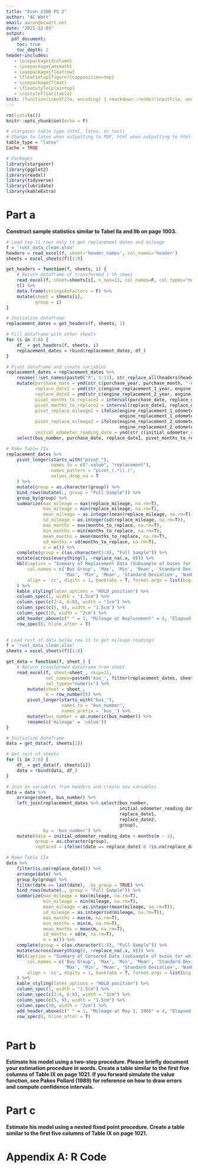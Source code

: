 ```yaml
---
title: "Econ 220B PS 2"
author: "AC Watt"
email: aaron@acwatt.net
date: "2021-12-03"
output:
  pdf_document:
    toc: true
    toc_depth: 2
header-includes:
   - \usepackage{dcolumn}
   - \usepackage{amsmath}
   - \usepackage{floatrow}
   - \floatsetup[figure]{capposition=top}
   - \usepackage{float}
   - \floatstyle{plaintop}
   - \restylefloat{table}
knit: (function(inputFile, encoding) { rmarkdown::render(inputFile, encoding = encoding, output_file = file.path(dirname(inputFile), 'Econ_220b_PS2_acWatt_2021.pdf')) })
---
```


```r
rm(list=ls())
knitr::opts_chunk$set(echo = F)
```
<!--
R version 3.6.3 (2020-02-29)
Purpose of script: run code necessary for ps2b for ARE 213

Notes: Need to open ps2b.Rmd from the ps2b folder (without Rstudio being started first)
if Rstudio is already started, the working directory will not be set
to the ps2b/ folder

\usepackage{dcolumn}: dcolumn is needed in latex compilation for multicolumn tables
-->

```r
# stargazer table type (html, latex, or text)
# Change to latex when outputting to PDF, html when outputting to html
table_type = "latex"
Cache = TRUE

```




```r
# Packages
library(stargazer)
library(ggplot2)
library(readxl)
library(tidyverse)
library(lubridate)
library(kableExtra)
```



\newpage
<!--=========================================================================-->
# Part a
<!--=========================================================================-->
**Construct sample statistics similar to Tabel IIa and IIb on page 1003.**
\vspace{1em}


```r
# Load top 11 rows only to get replacement dates and mileage
f = 'rust_data_clean.xlsx'
headers = read_excel(f, sheet='header_names', col_names='header')
sheets = excel_sheets(f)[1:8]

get_headers = function(f, sheets, i) {
    # Return dataframe of transformed i'th sheet
    read_excel(f, sheet=sheets[i], n_max=11, col_names=F, col_types="numeric") %>%
    t() %>%
    data.frame(stringsAsFactors = F) %>%
    mutate(sheet = sheets[i], 
           group = i)
}

# Initialize dataframe
replacement_dates = get_headers(f, sheets, 1)

# Fill dataframe with other sheets
for (i in 2:8) {
    df_ = get_headers(f, sheets, i)
    replacement_dates = rbind(replacement_dates, df_)
}

# Pivot dataframe and create variables
replacement_dates = replacement_dates %>%
    rename(!!set_names(paste0("X", 1:11), str_replace_all(headers$header, " ", "_"))) %>%
    mutate(purchase_date = ymd(str_c(purchase_year, purchase_month, "-01")),
           replace_date1 = ymd(str_c(engine_replacement_1_year, engine_replacement_1_month, "-01")),
           replace_date2 = ymd(str_c(engine_replacement_2_year, engine_replacement_2_month, "-01")),
           pivot_months_to_replace1 = interval(purchase_date, replace_date1) %/% months(1) + 1,
           pivot_months_to_replace2 = interval(replace_date1, replace_date2) %/% months(1) + 1,
           pivot_replace_mileage1 = ifelse(engine_replacement_1_odometer_reading == 0, NA,
                                           engine_replacement_1_odometer_reading),
           pivot_replace_mileage2 = ifelse(engine_replacement_2_odometer_reading == 0, NA, 
                                           engine_replacement_2_odometer_reading - engine_replacement_1_odometer_reading),
           initial_odometer_reading_date = ymd(str_c(initial_odometer_reading_year, initial_odometer_reading_month, "-01"))) %>%
    select(bus_number, purchase_date, replace_date1, pivot_months_to_replace1, replace_date2, pivot_months_to_replace2, everything())

# Make Table IIa
replacement_dates %>%
    pivot_longer(starts_with("pivot_"),
                 names_to = c(".value", "replacement"),
                 names_pattern = "pivot_(.*)(.)",
                 values_drop_na = T
    ) %>%
    mutate(group = as.character(group)) %>%
    bind_rows(mutate(., group = "Full Sample")) %>%
    group_by(group) %>%
    summarize(max_mileage = max(replace_mileage, na.rm=T),
              min_mileage = min(replace_mileage, na.rm=T),
              mean_mileage = as.integer(mean(replace_mileage, na.rm=T)),
              sd_mileage = as.integer(sd(replace_mileage, na.rm=T)),
              max_months = max(months_to_replace, na.rm=T),
              min_months = min(months_to_replace, na.rm=T),
              mean_months = mean(months_to_replace, na.rm=T),
              sd_months = sd(months_to_replace, na.rm=T),
              n = n()) %>% 
    complete(group = c(as.character(1:8), "Full Sample")) %>%
    mutate(across(everything(), ~replace_na(.x, 0))) %>%
    kbl(caption = "Summary of Replacement Data (Subsample of buses for which at least 1 replacement occurred)",
        col.names = c('Bus Group', 'Max', 'Min', 'Mean', 'Standard Deviation',
                      'Max', 'Min', 'Mean', 'Standard Deviation', 'Number of Observations'),
        align = 'cc', digits = 1, booktabs = T, format.args = list(big.mark = ",")
    ) %>%
    kable_styling(latex_options = "HOLD_position") %>%
    column_spec(1, width = "1.5cm") %>%
    column_spec(c(2:4, 6:8), width = "1cm") %>%
    column_spec(c(5, 9), width = "1.5cm") %>%
    column_spec(10, width = "2cm") %>%
    add_header_above(c(" " = 1, "Mileage at Replacement" = 4, "Elapsed Time (Months)" = 4, " " = 1)) %>%
    row_spec(8, hline_after = T)
    
```



```r
# Load rest of data below row 11 to get mileage readings
f = 'rust_data_clean.xlsx'
sheets = excel_sheets(f)[1:8]

get_data = function(f, sheet_) {
    # Return transformed dataframe from sheet
    read_excel(f, sheet=sheet_, skip=11,
               col_names=paste0('bus_', filter(replacement_dates, sheet==sheet_)$bus_number), 
               col_types="numeric") %>%
        mutate(sheet = sheet_, 
               m = row_number()) %>%
        pivot_longer(starts_with("bus_"),
                     names_to = "bus_number",
                     names_prefix = 'bus_') %>%
        mutate(bus_number = as.numeric(bus_number)) %>%
        rename(c('mileage' = 'value'))
}

# Initialize dataframe
data = get_data(f, sheets[1])

# Get rest of sheets
for (i in 2:8) {
    df_ = get_data(f, sheets[i])
    data = rbind(data, df_)
}

# Join on variables from headers and create new variables
data = data %>%
    arrange(sheet, bus_number) %>%
    left_join(replacement_dates %>% select(bus_number,
                                           initial_odometer_reading_date, 
                                           replace_date1, 
                                           replace_date2,
                                           group),
              by = 'bus_number') %>%
    mutate(date = initial_odometer_reading_date + months(m - 1),
           group = as.character(group),
           replaced = ifelse((date == replace_date1 & !is.na(replace_date1)) | (date == replace_date2 & !is.na(replace_date2)), 1, 0))

# Make Table IIa
data %>%
    filter(is.na(replace_date1)) %>%
    arrange(date) %>%
    group_by(group) %>%
    filter(date == last(date), .by_group = TRUE) %>%
    bind_rows(mutate(., group = "Full Sample")) %>%
    summarize(max_mileage = max(mileage, na.rm=T),
              min_mileage = min(mileage, na.rm=T),
              mean_mileage = as.integer(mean(mileage, na.rm=T)),
              sd_mileage = as.integer(sd(mileage, na.rm=T)),
              max_months = max(m, na.rm=T),
              min_months = min(m, na.rm=T),
              mean_months = mean(m, na.rm=T),
              sd_months = sd(m, na.rm=T),
              n = n()) %>% 
    complete(group = c(as.character(1:8), "Full Sample")) %>%
    mutate(across(everything(), ~replace_na(.x, 0))) %>%
    kbl(caption = "Summary of Censored Data (subsample of buses for which no replacements occurred)",
        col.names = c('Bus Group', 'Max', 'Min', 'Mean', 'Standard Deviation',
                      'Max', 'Min', 'Mean', 'Standard Deviation', 'Number of Observations'),
        align = 'cc', digits = 1, booktabs = T, format.args = list(big.mark = ",")
    ) %>%
    kable_styling(latex_options = "HOLD_position") %>%
    column_spec(1, width = "1.5cm") %>%
    column_spec(c(2:4, 6:8), width = "1cm") %>%
    column_spec(c(5, 9), width = "1.5cm") %>%
    column_spec(10, width = "2cm") %>%
    add_header_above(c(" " = 1, "Mileage at May 1, 1985" = 4, "Elapsed Time (Months)" = 4, " " = 1)) %>%
    row_spec(8, hline_after = T)
    
```





\newpage
<!--=========================================================================-->
# Part b
<!--=========================================================================-->
**Estimate his model using a two-step procedure. Please briefly document your
estimation procedure in words. Create a table similar to the first five columns
of Table IX on page 1021. If you forward simulate the value function, see
Pakes Pollard (1989) for reference on how to draw errors and compute confidence
intervals.**

















\newpage
<!--=========================================================================-->
# Part c
<!--=========================================================================-->
**Estimate his model using a nested fixed point procedure. Create a table
similar to the first five columns of Table IX on page 1021.**














\newpage
# Appendix A: R Code

```r
```





















